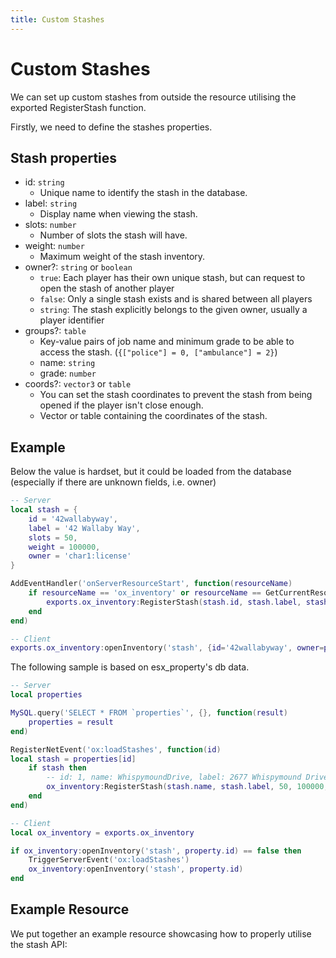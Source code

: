 ```yaml
---
title: Custom Stashes
---
```



# Custom Stashes

We can set up custom stashes from outside the resource utilising the exported RegisterStash function.

Firstly, we need to define the stashes properties.

## Stash properties

- id: `string`
  - Unique name to identify the stash in the database.
- label: `string`
  - Display name when viewing the stash.
- slots: `number`
  - Number of slots the stash will have.
- weight: `number`
  - Maximum weight of the stash inventory.
- owner?: `string` or `boolean`
  - `true`: Each player has their own unique stash, but can request to open the stash of another player
  - `false`: Only a single stash exists and is shared between all players
  - `string`: The stash explicitly belongs to the given owner, usually a player identifier
- groups?: `table`
  - Key-value pairs of job name and minimum grade to be able to access the stash. (`{["police"] = 0, ["ambulance"] = 2}`)
  - name: `string`
  - grade: `number`
- coords?: `vector3` or `table`
  - You can set the stash coordinates to prevent the stash from being opened if the player isn't close enough.
  - Vector or table containing the coordinates of the stash.

## Example

Below the value is hardset, but it could be loaded from the database (especially if there are unknown fields, i.e. owner)

```lua copy
-- Server
local stash = {
    id = '42wallabyway',
    label = '42 Wallaby Way',
    slots = 50,
    weight = 100000,
    owner = 'char1:license'
}

AddEventHandler('onServerResourceStart', function(resourceName)
    if resourceName == 'ox_inventory' or resourceName == GetCurrentResourceName() then
        exports.ox_inventory:RegisterStash(stash.id, stash.label, stash.slots, stash.weight, stash.owner)
    end
end)

-- Client
exports.ox_inventory:openInventory('stash', {id='42wallabyway', owner=property.owner})
```

The following sample is based on esx_property's db data.

```lua copy
-- Server
local properties

MySQL.query('SELECT * FROM `properties`', {}, function(result)
    properties = result
end)

RegisterNetEvent('ox:loadStashes', function(id)
local stash = properties[id]
    if stash then
        -- id: 1, name: WhispymoundDrive, label: 2677 Whispymound Drive, coords: {"x":118.748,"y":566.573,"z":175.697}
        ox_inventory:RegisterStash(stash.name, stash.label, 50, 100000, true, false, json.encode(stash.room_menu))
    end
end)

-- Client
local ox_inventory = exports.ox_inventory

if ox_inventory:openInventory('stash', property.id) == false then
    TriggerServerEvent('ox:loadStashes')
    ox_inventory:openInventory('stash', property.id)
end
```

## Example Resource

We put together an example resource showcasing how to properly utilise the stash API:

<GhButton link="https://www.github.com/overextended/ox_inventory_examples" label="Ox Inventory Examples" />
